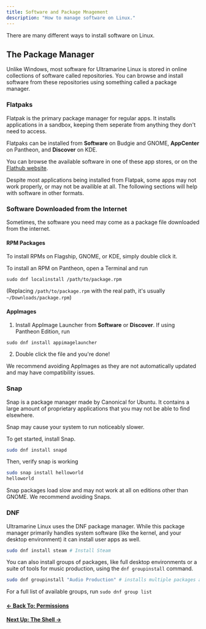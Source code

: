 ```yaml
---
title: Software and Package Mnagement
description: "How to manage software on Linux."
---
```



There are many different ways to install software on Linux.

## The Package Manager

Unlike Windows, most software for Ultramarine Linux is stored in online collections of software called repositories. You can browse and install software from these repositories using something called a package manager.

### Flatpaks

Flatpak is the primary package manager for regular apps. It installs applications in a sandbox, keeping them seperate from anything they don't need to access.

Flatpaks can be installed from **Software** on Budgie and GNOME, **AppCenter** on Pantheon, and **Discover** on KDE.

You can browse the available software in one of these app stores, or on the [Flathub website](flathub.org).

Despite most applications being installed from Flatpak, some apps may not work properly, or may not be availible at all. The following sections will help with software in other formats.

### Software Downloaded from the Internet

Sometimes, the software you need may come as a package file downloaded from the internet.

#### RPM Packages

To install RPMs on Flagship, GNOME, or KDE, simply double click it.

To install an RPM on Pantheon, open a Terminal and run
```
sudo dnf localinstall /path/to/package.rpm
```
 (Replacing `/path/to/package.rpm` with the real path, it's usually `~/Downloads/package.rpm`)

#### AppImages
1. Install AppImage Launcher from **Software** or **Discover**. If using Pantheon Edition, run 
```
sudo dnf install appimagelauncher
```
2. Double click the file and you're done!

We recommend avoiding AppImages as they are not automatically updated and may have compatibility issues.

### Snap

Snap is a package manager made by Canonical for Ubuntu. It contains a large amount of proprietary applications that you may not be able to find elsewhere.

<Alert type="warning">

Snap may cause your system to run noticeably slower.

</Alert>


To get started, install Snap.

```bash
sudo dnf install snapd 
```

Then, verify snap is working

```bash
sudo snap install helloworld
helloworld
```
<Alert type="info">

Snap packages load slow and may not work at all on editions other than GNOME. We recommend avoiding Snaps.

</Alert>


### DNF

Ultramarine Linux uses the DNF package manager. While this package manager primarily handles system software (like the kernel, and your desktop environment) it can install user apps as well.

```bash
sudo dnf install steam # Install Steam
```

You can also install groups of packages, like full desktop environments or a suite of tools for music production, using the `dnf groupinstall` command.

```bash
sudo dnf groupinstall "Audio Production" # installs multiple packages at once, in this case a suite of music/audio production tools
```
For a full list of available groups, run `sudo dnf group list`

#### [← Back To: Permissions](permissions)

#### [Next Up: The Shell →](shell)
